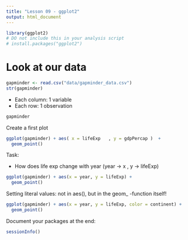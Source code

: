 ```yaml
---
title: "Lesson 09 - ggplot2"
output: html_document
---
```


```r
library(ggplot2)
# DO not include this in your analysis script
# install.packages("ggplot2")

```

# Look at our data

```r
gapminder <- read.csv("data/gapminder_data.csv")
str(gapminder)
```

* Each column: 1 variable
* Each row: 1 observation

```r
gapminder
```

Create a first plot

```r
ggplot(gapminder) + aes( x = lifeExp   , y = gdpPercap )  +
  geom_point()
```

Task:

- How does life exp change with year (year -> x , y -> lifeExp)

```r
ggplot(gapminder) + aes(x = year, y = lifeExp) + 
  geom_point()
```

Setting literal values: not in aes(), but in the geom_ -function itself!

```r
ggplot(gapminder) + aes(x = year, y = lifeExp, color = continent) + 
  geom_point()
```


Document your packages at the end:

```r
sessionInfo()
```
 
 
